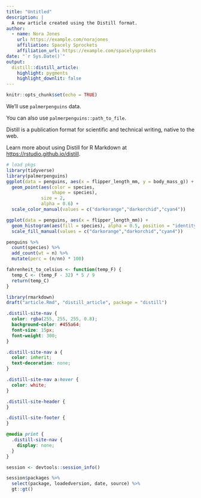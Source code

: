 ```yaml
---
title: "Untitled"
description: |
  A new article created using the Distill format.
author:
  - name: Nora Jones 
    url: https://example.com/norajones
    affiliation: Spacely Sprockets
    affiliation_url: https://example.com/spacelysprokets
date: "`r Sys.Date()`"
output: 
  distill::distill_article:
    highlight: pygments
    highlight_downlit: false
---
```



```r
knitr::opts_chunk$set(echo = TRUE)
```

We'll use `palmerpenguins` data.

You can also use `palmerpenguins::path_to_file`.

Distill is a publication format for scientific and technical writing, native to the web. 

Learn more about using Distill for R Markdown at <https://rstudio.github.io/distill>.



```r
# load pkgs
library(tidyverse)
library(palmerpenguins)
ggplot(data = penguins, aes(x = flipper_length_mm, y = body_mass_g)) +
  geom_point(aes(color = species,
                 shape = species),
             size = 2,
             alpha = 0.6) +
  scale_color_manual(values = c("darkorange","darkorchid","cyan4"))
```


```r
ggplot(data = penguins, aes(x = flipper_length_mm)) +
  geom_histogram(aes(fill = species), alpha = 0.5, position = "identity") +
  scale_fill_manual(values = c("darkorange","darkorchid","cyan4"))
```

```r
penguins %>% 
  count(species) %>% 
  add_count(wt = n) %>% 
  mutate(perc = (n/nn) * 100)
```


```r
fahrenheit_to_celsius <- function(temp_F) {
  temp_C <- (temp_F - 32) * 5 / 9
  return(temp_C)
}
```

```r
library(rmarkdown)
draft("article.Rmd", "distill_article", package = "distill")
```

```css
.distill-site-nav {
  color: rgba(255, 255, 255, 0.8);
  background-color: #455a64;
  font-size: 15px;
  font-weight: 300;
}

.distill-site-nav a {
  color: inherit;
  text-decoration: none;
}

.distill-site-nav a:hover {
  color: white;
}

.distill-site-header {
}

.distill-site-footer {
}

@media print {
  .distill-site-nav {
    display: none;
  }
}
```

```r
session <- devtools::session_info()

session$packages %>% 
  select(package, loadedversion, date, source) %>% 
  gt::gt()
```